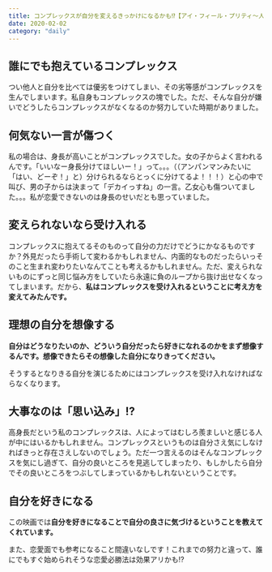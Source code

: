 ```yaml
---
title: コンプレックスが自分を変えるきっかけになるかも⁉️【アイ・フィール・プリティ〜人生最高のハプニング〜】
date: 2020-02-02
category: "daily"
---
```


## 誰にでも抱えているコンプレックス

つい他人と自分を比べては優劣をつけてしまい、その劣等感がコンプレックスを生んでしまいます。私自身もコンプレックスの塊でした。ただ、そんな自分が嫌いでどうしたらコンプレックスがなくなるのか努力していた時期がありました。

## 何気ない一言が傷つく

私の場合は、身長が高いことがコンプレックスでした。女の子からよく言われるんです。「いいなー身長分けてほしいー！」って。。。（（アンパンマンみたいに「はい、どーぞ！」と）分けられるならとっくに分けてるよ！！！）と心の中で叫び、男の子からは決まって「デカイっすね」の一言。乙女心も傷ついてました。。。私が恋愛できないのは身長のせいだとも思っていました。

## 変えられないなら受け入れる

コンプレックスに抱えてるそのものって自分の力だけでどうにかなるものですか？外見だったら手術して変わるかもしれません、内面的なものだったらいっそのこと生まれ変わりたいなんてことも考えるかもしれません。ただ、変えられないものにずっと同じ悩み方をしていたら永遠に負のループから抜け出せなくなってしまいます。だから、<strong>私はコンプレックスを受け入れるということに考え方を変えてみたんです。</strong>

## 理想の自分を想像する

<strong>自分はどうなりたいのか、どういう自分だったら好きになれるのかをまず想像するんです。想像できたらその想像した自分になりきってください。</strong>

そうするとなりきる自分を演じるためにはコンプレックスを受け入れなければならなくなります。

## 大事なのは「思い込み」⁉️

高身長だという私のコンプレックスは、人によってはむしろ羨ましいと感じる人が中にはいるかもしれません。コンプレックスというものは自分さえ気にしなければきっと存在さえしないのでしょう。ただ一つ言えるのはそんなコンプレックスを気にし過ぎて、自分の良いところを見逃してしまったり、もしかしたら自分でその良いところをつぶしてしまっているかもしれないということです。

## 自分を好きになる

この映画では<strong>自分を好きになることで自分の良さに気づけるということを教えてくれています。</strong>

また、恋愛面でも参考になること間違いなしです！これまでの努力と違って、誰にでもすぐ始められそうな恋愛必勝法は効果アリかも⁉︎




